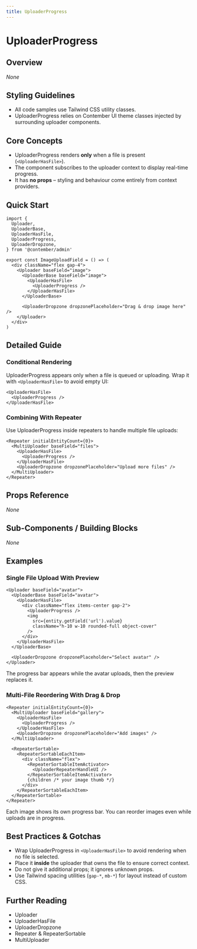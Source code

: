 ```yaml
---
title: UploaderProgress
---
```


<!-- Edited by human: false -->
<!-- Examples count: 10 -->
<!-- Source examples: 0 -->
<!-- Playground examples: 0 -->
<!-- External examples: 10 -->
<!-- Import examples: 5 -->

# UploaderProgress

## Overview  
_None_

## Styling Guidelines  
* All code samples use Tailwind CSS utility classes.  
* UploaderProgress relies on Contember UI theme classes injected by surrounding uploader components.  

## Core Concepts  
* UploaderProgress renders **only** when a file is present (`<UploaderHasFile>`).  
* The component subscribes to the uploader context to display real-time progress.  
* It has **no props** – styling and behaviour come entirely from context providers.  

## Quick Start  
```tsx
import {
  Uploader,
  UploaderBase,
  UploaderHasFile,
  UploaderProgress,
  UploaderDropzone,
} from '@contember/admin'

export const ImageUploadField = () => (
  <div className="flex gap-4">
    <Uploader baseField="image">
      <UploaderBase baseField="image">
        <UploaderHasFile>
          <UploaderProgress />
        </UploaderHasFile>
      </UploaderBase>

      <UploaderDropzone dropzonePlaceholder="Drag & drop image here" />
    </Uploader>
  </div>
)
```  

## Detailed Guide  
### Conditional Rendering  
UploaderProgress appears only when a file is queued or uploading. Wrap it with `<UploaderHasFile>` to avoid empty UI:  
```tsx
<UploaderHasFile>
  <UploaderProgress />
</UploaderHasFile>
```  

### Combining With Repeater  
Use UploaderProgress inside repeaters to handle multiple file uploads:  
```tsx
<Repeater initialEntityCount={0}>
  <MultiUploader baseField="files">
    <UploaderHasFile>
      <UploaderProgress />
    </UploaderHasFile>
    <UploaderDropzone dropzonePlaceholder="Upload more files" />
  </MultiUploader>
</Repeater>
```  

## Props Reference  
_None_

## Sub-Components / Building Blocks  
_None_

## Examples  

### Single File Upload With Preview  
```tsx
<Uploader baseField="avatar">
  <UploaderBase baseField="avatar">
    <UploaderHasFile>
      <div className="flex items-center gap-2">
        <UploaderProgress />
        <img
          src={entity.getField('url').value}
          className="h-10 w-10 rounded-full object-cover"
        />
      </div>
    </UploaderHasFile>
  </UploaderBase>

  <UploaderDropzone dropzonePlaceholder="Select avatar" />
</Uploader>
```
The progress bar appears while the avatar uploads, then the preview replaces it.  

### Multi-File Reordering With Drag & Drop  
```tsx
<Repeater initialEntityCount={0}>
  <MultiUploader baseField="gallery">
    <UploaderHasFile>
      <UploaderProgress />
    </UploaderHasFile>
    <UploaderDropzone dropzonePlaceholder="Add images" />
  </MultiUploader>

  <RepeaterSortable>
    <RepeaterSortableEachItem>
      <div className="flex">
        <RepeaterSortableItemActivator>
          <UploaderRepeaterHandleUI />
        </RepeaterSortableItemActivator>
        {children /* your image thumb */}
      </div>
    </RepeaterSortableEachItem>
  </RepeaterSortable>
</Repeater>
```
Each image shows its own progress bar. You can reorder images even while uploads are in progress.  

## Best Practices & Gotchas  
* Wrap UploaderProgress in `<UploaderHasFile>` to avoid rendering when no file is selected.  
* Place it **inside** the uploader that owns the file to ensure correct context.  
* Do not give it additional props; it ignores unknown props.  
* Use Tailwind spacing utilities (`gap-*`, `mb-*`) for layout instead of custom CSS.  

## Further Reading  
* Uploader  
* UploaderHasFile  
* UploaderDropzone  
* Repeater & RepeaterSortable  
* MultiUploader  

<!-- End of Generated Documentation -->
